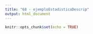 ```yaml
---
title: "68 - ejemploEstadisticaDescrip"
output: html_document
---
```


```r
knitr::opts_chunk$set(echo = TRUE)
```

